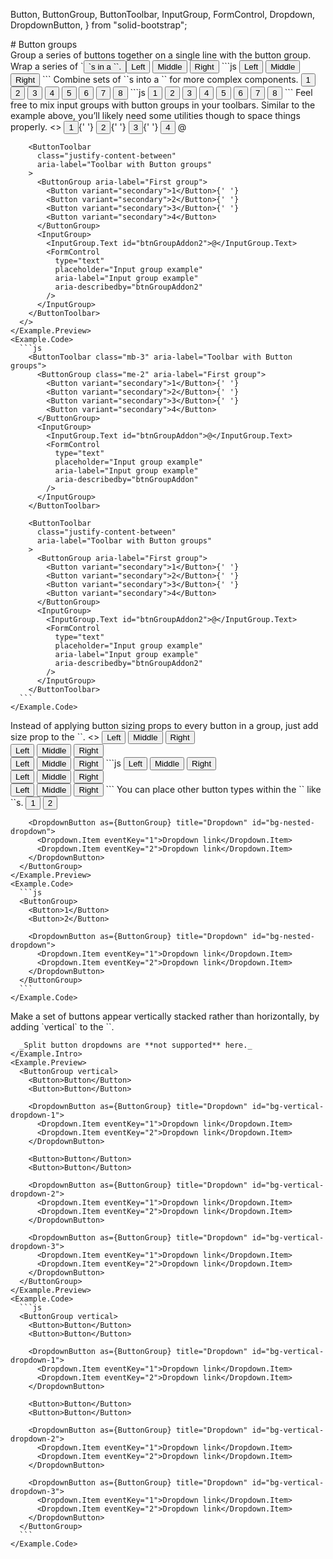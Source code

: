   Button,
  ButtonGroup,
  ButtonToolbar,
  InputGroup,
  FormControl,
  Dropdown,
  DropdownButton,
} from "solid-bootstrap";

<GithubSource name="components/button-group.mdx" />
# Button groups

<div class="lead">
  Group a series of buttons together on a single line with the button group.
</div>

<div class="row gy-5 pt-3">

  <Example title="Basic example">
    <Example.Intro>
      Wrap a series of `<Button>`s in a `<ButtonGroup>`.
    </Example.Intro>
    <Example.Preview>
      <ButtonGroup aria-label="Basic example">
        <Button variant="secondary">Left</Button>
        <Button variant="secondary">Middle</Button>
        <Button variant="secondary">Right</Button>
      </ButtonGroup>
    </Example.Preview>
    <Example.Code>
      ```js
      <ButtonGroup aria-label="Basic example">
        <Button variant="secondary">Left</Button>
        <Button variant="secondary">Middle</Button>
        <Button variant="secondary">Right</Button>
      </ButtonGroup>
      ```
    </Example.Code>
  </Example>

  <Example title="Button toolbar">
    <Example.Intro>
      Combine sets of `<ButtonGroup>`s into a `<ButtonToolbar>` for more complex components.
    </Example.Intro>
    <Example.Preview>
      <ButtonToolbar aria-label="Toolbar with button groups">
        <ButtonGroup class="me-2" aria-label="First group">
          <Button>1</Button> <Button>2</Button> <Button>3</Button> <Button>4</Button>
        </ButtonGroup>
        <ButtonGroup class="me-2" aria-label="Second group">
          <Button>5</Button> <Button>6</Button> <Button>7</Button>
        </ButtonGroup>
        <ButtonGroup aria-label="Third group">
          <Button>8</Button>
        </ButtonGroup>
      </ButtonToolbar>
    </Example.Preview>
    <Example.Code>
      ```js
      <ButtonToolbar aria-label="Toolbar with button groups">
        <ButtonGroup class="me-2" aria-label="First group">
          <Button>1</Button> <Button>2</Button> <Button>3</Button> <Button>4</Button>
        </ButtonGroup>
        <ButtonGroup class="me-2" aria-label="Second group">
          <Button>5</Button> <Button>6</Button> <Button>7</Button>
        </ButtonGroup>
        <ButtonGroup aria-label="Third group">
          <Button>8</Button>
        </ButtonGroup>
      </ButtonToolbar>
      ```
    </Example.Code>
  </Example>

  <Example title="Mixed toolbars">
    <Example.Intro>
      Feel free to mix input groups with button groups in your toolbars. Similar to the example above, you’ll likely need some utilities though to space things properly.
    </Example.Intro>
    <Example.Preview>
      <>
        <ButtonToolbar class="mb-3" aria-label="Toolbar with Button groups">
          <ButtonGroup class="me-2" aria-label="First group">
            <Button variant="secondary">1</Button>{' '}
            <Button variant="secondary">2</Button>{' '}
            <Button variant="secondary">3</Button>{' '}
            <Button variant="secondary">4</Button>
          </ButtonGroup>
          <InputGroup>
            <InputGroup.Text id="btnGroupAddon">@</InputGroup.Text>
            <FormControl
              type="text"
              placeholder="Input group example"
              aria-label="Input group example"
              aria-describedby="btnGroupAddon"
            />
          </InputGroup>
        </ButtonToolbar>

        <ButtonToolbar
          class="justify-content-between"
          aria-label="Toolbar with Button groups"
        >
          <ButtonGroup aria-label="First group">
            <Button variant="secondary">1</Button>{' '}
            <Button variant="secondary">2</Button>{' '}
            <Button variant="secondary">3</Button>{' '}
            <Button variant="secondary">4</Button>
          </ButtonGroup>
          <InputGroup>
            <InputGroup.Text id="btnGroupAddon2">@</InputGroup.Text>
            <FormControl
              type="text"
              placeholder="Input group example"
              aria-label="Input group example"
              aria-describedby="btnGroupAddon2"
            />
          </InputGroup>
        </ButtonToolbar>
      </>
    </Example.Preview>
    <Example.Code>
      ```js
        <ButtonToolbar class="mb-3" aria-label="Toolbar with Button groups">
          <ButtonGroup class="me-2" aria-label="First group">
            <Button variant="secondary">1</Button>{' '}
            <Button variant="secondary">2</Button>{' '}
            <Button variant="secondary">3</Button>{' '}
            <Button variant="secondary">4</Button>
          </ButtonGroup>
          <InputGroup>
            <InputGroup.Text id="btnGroupAddon">@</InputGroup.Text>
            <FormControl
              type="text"
              placeholder="Input group example"
              aria-label="Input group example"
              aria-describedby="btnGroupAddon"
            />
          </InputGroup>
        </ButtonToolbar>

        <ButtonToolbar
          class="justify-content-between"
          aria-label="Toolbar with Button groups"
        >
          <ButtonGroup aria-label="First group">
            <Button variant="secondary">1</Button>{' '}
            <Button variant="secondary">2</Button>{' '}
            <Button variant="secondary">3</Button>{' '}
            <Button variant="secondary">4</Button>
          </ButtonGroup>
          <InputGroup>
            <InputGroup.Text id="btnGroupAddon2">@</InputGroup.Text>
            <FormControl
              type="text"
              placeholder="Input group example"
              aria-label="Input group example"
              aria-describedby="btnGroupAddon2"
            />
          </InputGroup>
        </ButtonToolbar>
      ```
    </Example.Code>
  </Example>

  <Example title="Sizing">
    <Example.Intro>
      Instead of applying button sizing props to every button in a group, just add size prop to the `<ButtonGroup>`.
    </Example.Intro>
    <Example.Preview>
      <>
        <ButtonGroup size="lg" class="mb-2">
          <Button>Left</Button>
          <Button>Middle</Button>
          <Button>Right</Button>
        </ButtonGroup>
        <br />
        <ButtonGroup class="mb-2">
          <Button>Left</Button>
          <Button>Middle</Button>
          <Button>Right</Button>
        </ButtonGroup>
        <br />
        <ButtonGroup size="sm">
          <Button>Left</Button>
          <Button>Middle</Button>
          <Button>Right</Button>
        </ButtonGroup>
      </>
    </Example.Preview>
    <Example.Code>
      ```js
        <ButtonGroup size="lg" class="mb-2">
          <Button>Left</Button>
          <Button>Middle</Button>
          <Button>Right</Button>
        </ButtonGroup>
        <br />
        <ButtonGroup class="mb-2">
          <Button>Left</Button>
          <Button>Middle</Button>
          <Button>Right</Button>
        </ButtonGroup>
        <br />
        <ButtonGroup size="sm">
          <Button>Left</Button>
          <Button>Middle</Button>
          <Button>Right</Button>
        </ButtonGroup>
      ```
    </Example.Code>
  </Example>

  <Example title="Nesting">
    <Example.Intro>
      You can place other button types within the `<ButtonGroup>` like `<DropdownButton>`s.
    </Example.Intro>
    <Example.Preview>
      <ButtonGroup>
        <Button>1</Button>
        <Button>2</Button>

        <DropdownButton as={ButtonGroup} title="Dropdown" id="bg-nested-dropdown">
          <Dropdown.Item eventKey="1">Dropdown link</Dropdown.Item>
          <Dropdown.Item eventKey="2">Dropdown link</Dropdown.Item>
        </DropdownButton>
      </ButtonGroup>
    </Example.Preview>
    <Example.Code>
      ```js
      <ButtonGroup>
        <Button>1</Button>
        <Button>2</Button>

        <DropdownButton as={ButtonGroup} title="Dropdown" id="bg-nested-dropdown">
          <Dropdown.Item eventKey="1">Dropdown link</Dropdown.Item>
          <Dropdown.Item eventKey="2">Dropdown link</Dropdown.Item>
        </DropdownButton>
      </ButtonGroup>
      ```
    </Example.Code>
  </Example>

  <Example title="Vertical variation">
    <Example.Intro>
      Make a set of buttons appear vertically stacked rather than horizontally, by adding `vertical` to the `<ButtonGroup>`.

      _Split button dropdowns are **not supported** here._
    </Example.Intro>
    <Example.Preview>
      <ButtonGroup vertical>
        <Button>Button</Button>
        <Button>Button</Button>

        <DropdownButton as={ButtonGroup} title="Dropdown" id="bg-vertical-dropdown-1">
          <Dropdown.Item eventKey="1">Dropdown link</Dropdown.Item>
          <Dropdown.Item eventKey="2">Dropdown link</Dropdown.Item>
        </DropdownButton>

        <Button>Button</Button>
        <Button>Button</Button>

        <DropdownButton as={ButtonGroup} title="Dropdown" id="bg-vertical-dropdown-2">
          <Dropdown.Item eventKey="1">Dropdown link</Dropdown.Item>
          <Dropdown.Item eventKey="2">Dropdown link</Dropdown.Item>
        </DropdownButton>

        <DropdownButton as={ButtonGroup} title="Dropdown" id="bg-vertical-dropdown-3">
          <Dropdown.Item eventKey="1">Dropdown link</Dropdown.Item>
          <Dropdown.Item eventKey="2">Dropdown link</Dropdown.Item>
        </DropdownButton>
      </ButtonGroup>
    </Example.Preview>
    <Example.Code>
      ```js
      <ButtonGroup vertical>
        <Button>Button</Button>
        <Button>Button</Button>

        <DropdownButton as={ButtonGroup} title="Dropdown" id="bg-vertical-dropdown-1">
          <Dropdown.Item eventKey="1">Dropdown link</Dropdown.Item>
          <Dropdown.Item eventKey="2">Dropdown link</Dropdown.Item>
        </DropdownButton>

        <Button>Button</Button>
        <Button>Button</Button>

        <DropdownButton as={ButtonGroup} title="Dropdown" id="bg-vertical-dropdown-2">
          <Dropdown.Item eventKey="1">Dropdown link</Dropdown.Item>
          <Dropdown.Item eventKey="2">Dropdown link</Dropdown.Item>
        </DropdownButton>

        <DropdownButton as={ButtonGroup} title="Dropdown" id="bg-vertical-dropdown-3">
          <Dropdown.Item eventKey="1">Dropdown link</Dropdown.Item>
          <Dropdown.Item eventKey="2">Dropdown link</Dropdown.Item>
        </DropdownButton>
      </ButtonGroup>
      ```
    </Example.Code>
  </Example>

  <ButtonGroupApi />
</div>
